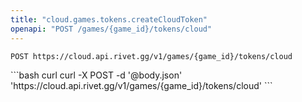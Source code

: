 ```yaml
---
title: "cloud.games.tokens.createCloudToken"
openapi: "POST /games/{game_id}/tokens/cloud"
---
```


```
POST https://cloud.api.rivet.gg/v1/games/{game_id}/tokens/cloud
```


<RequestExample>
```bash curl
curl -X POST -d '@body.json' 'https://cloud.api.rivet.gg/v1/games/{game_id}/tokens/cloud'
```
</RequestExample>
